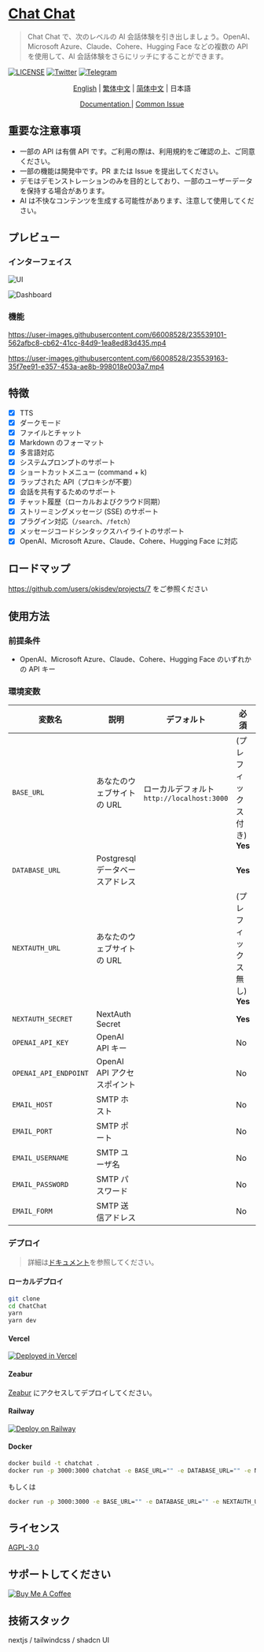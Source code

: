 # [Chat Chat](https://chat.okisdev.com)

> Chat Chat で、次のレベルの AI 会話体験を引き出しましょう。OpenAI、Microsoft Azure、Claude、Cohere、Hugging Face などの複数の API を使用して、AI 会話体験をさらにリッチにすることができます。

[![LICENSE](https://img.shields.io/github/license/okisdev/ChatChat?style=flat-square)](https://github.com/okisdev/ChatChat/blob/master/LICENSE) [![Twitter](https://img.shields.io/twitter/follow/okisdev)](https://twitter.com/okisdev) [![Telegram](https://img.shields.io/badge/Telegram-Chat%20Chat-blue?style=flat-square&logo=telegram)](https://t.me/+uWx9qtafv-BiNGVk)

<p align='center'>
    <a href='README.mdx'>English</a> | <a href='README.zh_HK.mdx'>繁体中文</a> | <a href='README.zh_CN.mdx'>简体中文</a> | <a>日本語</a>
</p>

<p align='center'>
    <a href='https://docs.okis.dev/chat' target='_blank'>
        Documentation
    </a>
    | <a href='https://github.com/okisdev/ChatChat/issues/3'>Common Issue</a>
</p>

## 重要な注意事項

-   一部の API は有償 API です。ご利用の際は、利用規約をご確認の上、ご同意ください。
-   一部の機能は開発中です。PR または Issue を提出してください。
-   デモはデモンストレーションのみを目的としており、一部のユーザーデータを保持する場合があります。
-   AI は不快なコンテンツを生成する可能性があります、注意して使用してください。

## プレビュー

### インターフェイス

![UI](https://cdn.harrly.com/project/GitHub/Chat-Chat/img/UI-1.png)

![Dashboard](https://cdn.harrly.com/project/GitHub/Chat-Chat/img/Dashboard-1.png)

### 機能

https://user-images.githubusercontent.com/66008528/235539101-562afbc8-cb62-41cc-84d9-1ea8ed83d435.mp4

https://user-images.githubusercontent.com/66008528/235539163-35f7ee91-e357-453a-ae8b-998018e003a7.mp4

## 特徴

-   [x] TTS
-   [x] ダークモード
-   [x] ファイルとチャット
-   [x] Markdown のフォーマット
-   [x] 多言語対応
-   [x] システムプロンプトのサポート
-   [x] ショートカットメニュー (command + k)
-   [x] ラップされた API（プロキシが不要）
-   [x] 会話を共有するためのサポート
-   [x] チャット履歴（ローカルおよびクラウド同期）
-   [x] ストリーミングメッセージ (SSE) のサポート
-   [x] プラグイン対応（`/search`、`/fetch`）
-   [x] メッセージコードシンタックスハイライトのサポート
-   [x] OpenAI、Microsoft Azure、Claude、Cohere、Hugging Face に対応

## ロードマップ

https://github.com/users/okisdev/projects/7 をご参照ください

## 使用方法

### 前提条件

-   OpenAI、Microsoft Azure、Claude、Cohere、Hugging Face のいずれかの API キー

### 環境変数

| 変数名                | 説明                            | デフォルト                                 | 必須                         | プロンプト                                                                                                       |
| --------------------- | ------------------------------- | ------------------------------------------ | ---------------------------- | ---------------------------------------------------------------------------------------------------------------- |
| `BASE_URL`            | あなたのウェブサイトの URL      | ローカルデフォルト `http://localhost:3000` | (プレフィックス付き) **Yes** |                                                                                                                  |
| `DATABASE_URL`        | Postgresql データベースアドレス |                                            | **Yes**                      | `postgresql://` で始まる（不要な場合は `postgresql://user:password@example.com:port/dbname` を記入してください） |
| `NEXTAUTH_URL`        | あなたのウェブサイトの URL      |                                            | (プレフィックス無し) **Yes** |                                                                                                                  |
| `NEXTAUTH_SECRET`     | NextAuth Secret                 |                                            | **Yes**                      | ランダムハッシュ(16 ビットが最適)                                                                                |
| `OPENAI_API_KEY`      | OpenAI API キー                 |                                            | No                           |                                                                                                                  |
| `OPENAI_API_ENDPOINT` | OpenAI API アクセスポイント     |                                            | No                           |                                                                                                                  |
| `EMAIL_HOST`          | SMTP ホスト                     |                                            | No                           |                                                                                                                  |
| `EMAIL_PORT`          | SMTP ポート                     |                                            | No                           |                                                                                                                  |
| `EMAIL_USERNAME`      | SMTP ユーザ名                   |                                            | No                           |                                                                                                                  |
| `EMAIL_PASSWORD`      | SMTP パスワード                 |                                            | No                           |                                                                                                                  |
| `EMAIL_FORM`          | SMTP 送信アドレス               |                                            | No                           |                                                                                                                  |

### デプロイ

> 詳細は[ドキュメント](https://docs.okis.dev/chat/deployment/)を参照してください。

#### ローカルデプロイ

```bash
git clone
cd ChatChat
yarn
yarn dev
```

#### Vercel

[![Deployed in Vercel](https://vercel.com/button)](https://vercel.com/import/project?template=https://github.com/okisdev/ChatChat)

#### Zeabur

[Zeabur](https://zeabur.com) にアクセスしてデプロイしてください。

#### Railway

[![Deploy on Railway](https://railway.app/button.svg)](https://railway.app/template/-WWW5r)

#### Docker

```bash
docker build -t chatchat .
docker run -p 3000:3000 chatchat -e BASE_URL="" -e DATABASE_URL="" -e NEXTAUTH_URL="" -e NEXTAUTH_SECRET="" -e OPENAI_API_KEY="" -e OPENAI_API_ENDPOINT="" -e EMAIL_HOST="" -e EMAIL_PORT="" -e EMAIL_USERNAME="" -e EMAIL_PASSWORD="" -e EMAIL_FORM=""
```

もしくは

```bash
docker run -p 3000:3000 -e BASE_URL="" -e DATABASE_URL="" -e NEXTAUTH_URL="" -e NEXTAUTH_SECRET="" -e OPENAI_API_KEY="" -e OPENAI_API_ENDPOINT="" -e EMAIL_HOST="" -e EMAIL_PORT="" -e EMAIL_USERNAME="" -e EMAIL_PASSWORD="" -e EMAIL_FORM="" ghcr.io/okisdev/chatchat:latest
```

## ライセンス

[AGPL-3.0](./LICENSE)

## サポートしてください

[![Buy Me A Coffee](https://www.buymeacoffee.com/assets/img/custom_images/orange_img.png)](https://www.buymeacoffee.com/okisdev)

## 技術スタック

nextjs / tailwindcss / shadcn UI
